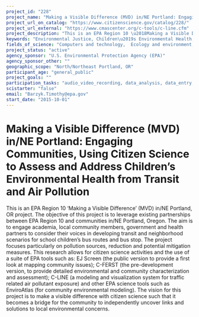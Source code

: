 ```yaml
---
project_id: "228"
project_name: "Making a Visible Difference (MVD) in/NE Portland: Engaging Communities, Using Citizen Science to Assess and Address Children\u2019s Environmental Health from Transit and Air Pollution "
project_url_on_catalog: "https://www.citizenscience.gov/catalog/228/"
project_url_external: "https://www.cmascenter.org/c-tools/c-line.cfm"
project_description: "This is an EPA Region 10 \u2018Making a Visible Difference\u2019 (MVD) in/NE Portland, OR project. The objective of this project is to leverage existing partnerships between EPA Region 10 and communities in/NE Portland, Oregon. The aim is to engage academia, local community members, government and health partners to consider their voices in developing transit and neighborhood scenarios for school children\u2019s bus routes and bus stop. The project focuses particularly on pollution sources, reduction and potential mitigation measures. This research allows for citizen science activities and the use of a suite of EPA tools such as:  EJ Screen (the public version to provide a first look at mapping community issues); C-FERST (the pre-development version, to provide detailed environmental and community characterization and assessment); C-LINE (a modeling and visualization system for traffic related air pollutant exposure) and other EPA science tools such as EnviroAtlas (for community environmental modeling). The vision for this project is to make a visible difference with citizen science such that it becomes a bridge for the community to independently uncover links and solutions to local environmental concerns."
keywords: "Environmental Justice, Children\u2019s Environmental Health, GIS, Mapping, C-LINE, C-FERST, Citizen Science, education, Community Engagement, Air Quality, EnviroAtlas, Air Pollution"
fields_of_science: "Computers and technology,  Ecology and environment,  Science policy"
project_status: "active"
agency_sponsor: "U.S. Environmental Protection Agency (EPA)"
agency_sponsor_other: ""
geographic_scope: "North/Northeast Portland, OR"
participant_age: "general_public"
project_goals: ""
participation_tasks: "audio_video_recording, data_analysis, data_entry, geolocation, learning, measurement, observation, photography, problem_solving, sample_analysis, site_selection_description"
scistarter: "false"
email: "Barzyk.Timothy@epa.gov"
start_date: "2015-10-01"
---
```


# Making a Visible Difference (MVD) in/NE Portland: Engaging Communities, Using Citizen Science to Assess and Address Children’s Environmental Health from Transit and Air Pollution 

This is an EPA Region 10 ‘Making a Visible Difference’ (MVD) in/NE Portland, OR project. The objective of this project is to leverage existing partnerships between EPA Region 10 and communities in/NE Portland, Oregon. The aim is to engage academia, local community members, government and health partners to consider their voices in developing transit and neighborhood scenarios for school children’s bus routes and bus stop. The project focuses particularly on pollution sources, reduction and potential mitigation measures. This research allows for citizen science activities and the use of a suite of EPA tools such as:  EJ Screen (the public version to provide a first look at mapping community issues); C-FERST (the pre-development version, to provide detailed environmental and community characterization and assessment); C-LINE (a modeling and visualization system for traffic related air pollutant exposure) and other EPA science tools such as EnviroAtlas (for community environmental modeling). The vision for this project is to make a visible difference with citizen science such that it becomes a bridge for the community to independently uncover links and solutions to local environmental concerns.
